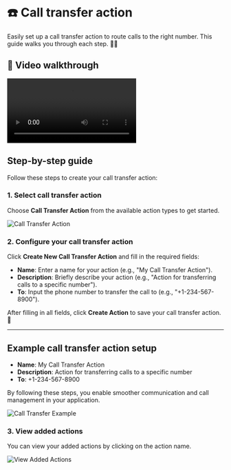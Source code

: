 
# ☎️ Call transfer action

Easily set up a call transfer action to route calls to the right number. This guide walks you through each step. 🔄📞

## 🎥 Video walkthrough

<div class="card-video">
  <video src="https://storage.googleapis.com/helpsessionvideos/Contactswing/Videos/CA.mp4" autoplay playsinline controls title="Call Transfer Action Walkthrough"></video>
</div>

## Step-by-step guide

Follow these steps to create your call transfer action:

### 1. Select call transfer action

Choose **Call Transfer Action** from the available action types to get started.

<img src="https://storage.googleapis.com/helpsessionvideos/Contactswing/images/at.jpg" alt="Call Transfer Action" />

### 2. Configure your call transfer action

Click **Create New Call Transfer Action** and fill in the required fields:
- **Name**: Enter a name for your action (e.g., "My Call Transfer Action").
- **Description**: Briefly describe your action (e.g., "Action for transferring calls to a specific number").
- **To**: Input the phone number to transfer the call to (e.g., "+1-234-567-8900").

After filling in all fields, click **Create Action** to save your call transfer action. 🎉

---

## Example call transfer action setup

- **Name**: My Call Transfer Action  
- **Description**: Action for transferring calls to a specific number  
- **To**: +1-234-567-8900

By following these steps, you enable smoother communication and call management in your application.

<img src="https://storage.googleapis.com/helpsessionvideos/Contactswing/images/callac.jpg" alt="Call Transfer Example" />

### 3. View added actions

You can view your added actions by clicking on the action name.

<img src="https://storage.googleapis.com/helpsessionvideos/Contactswing/images/call1.jpg" alt="View Added Actions" />
